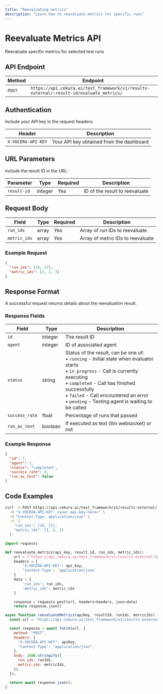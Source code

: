 ---
title: "Reevaluating metrics"
description: "Learn how to reevaluate metrics for specific runs"
---

# Reevaluate Metrics API

Reevaluate specific metrics for selected test runs

## API Endpoint

| Method | Endpoint                                                                                |
| ------ | --------------------------------------------------------------------------------------- |
| `POST` | `https://api.cekura.ai/test_framework/v1/results-external/:result-id/evaluate_metrics/` |

## Authentication

Include your API key in the request headers:

| Header             | Description                              |
| ------------------ | ---------------------------------------- |
| `X-VOCERA-API-KEY` | Your API key obtained from the dashboard |

## URL Parameters

Include the result ID in the URL:

| Parameter   | Type    | Required | Description                    |
| ----------- | ------- | -------- | ------------------------------ |
| `result-id` | integer | Yes      | ID of the result to reevaluate |

## Request Body

| Field        | Type  | Required | Description                       |
| ------------ | ----- | -------- | --------------------------------- |
| `run_ids`    | array | Yes      | Array of run IDs to reevaluate    |
| `metric_ids` | array | Yes      | Array of metric IDs to reevaluate |

### Example Request

```json
{
  "run_ids": [16, 17],
  "metric_ids": [1, 2, 3]
}
```

## Response Format

A successful request returns details about the reevaluation result.

### Response Fields

| Field          | Type    | Description                                                                                                                                                                                                                                                                                        |
| -------------- | ------- | -------------------------------------------------------------------------------------------------------------------------------------------------------------------------------------------------------------------------------------------------------------------------------------------------- |
| `id`           | integer | The result ID                                                                                                                                                                                                                                                                                      |
| `agent`        | integer | ID of associated agent                                                                                                                                                                                                                                                                             |
| `status`       | string  | Status of the result, can be one of:<br/>• `running` - Initial state when evaluator starts<br/>• `in_progress` - Call is currently executing<br/>• `completed` - Call has finished successfully<br/>• `failed` - Call encountered an error<br/>• `pending` - Testing agent is waiting to be called |
| `success_rate` | float   | Percentage of runs that passed                                                                                                                                                                                                                                                                     |
| `run_as_text`  | boolean | If executed as text (llm websocket) or not                                                                                                                                                                                                                                                         |

### Example Response

```json
{
  "id": 7,
  "agent": 1,
  "status": "completed",
  "success_rate": 0,
  "run_as_text": false
}
```

## Code Examples

<CodeGroup>

```bash Curl
curl -X POST https://api.cekura.ai/test_framework/v1/results-external/:your-result-id/evaluate_metrics/ \
  -H "X-VOCERA-API-KEY: <your-api-key-here>" \
  -H "Content-Type: application/json" \
  -d '{
    "run_ids": [16, 17],
    "metric_ids": [1, 2, 3]
  }'
```

```python Python
import requests

def reevaluate_metrics(api_key, result_id, run_ids, metric_ids):
    url = f'https://api.cekura.ai/test_framework/v1/results-external/{result_id}/evaluate_metrics/'
    headers = {
        'X-VOCERA-API-KEY': api_key,
        'Content-Type': 'application/json'
    }
    data = {
        'run_ids': run_ids,
        'metric_ids': metric_ids
    }

    response = requests.post(url, headers=headers, json=data)
    return response.json()
```

```javascript JavaScript
async function reevaluateMetrics(apiKey, resultId, runIds, metricIds) {
  const url = `https://api.cekura.ai/test_framework/v1/results-external/${resultId}/evaluate_metrics/`;

  const response = await fetch(url, {
    method: "POST",
    headers: {
      "X-VOCERA-API-KEY": apiKey,
      "Content-Type": "application/json",
    },
    body: JSON.stringify({
      run_ids: runIds,
      metric_ids: metricIds,
    }),
  });

  return await response.json();
}
```

</CodeGroup>
